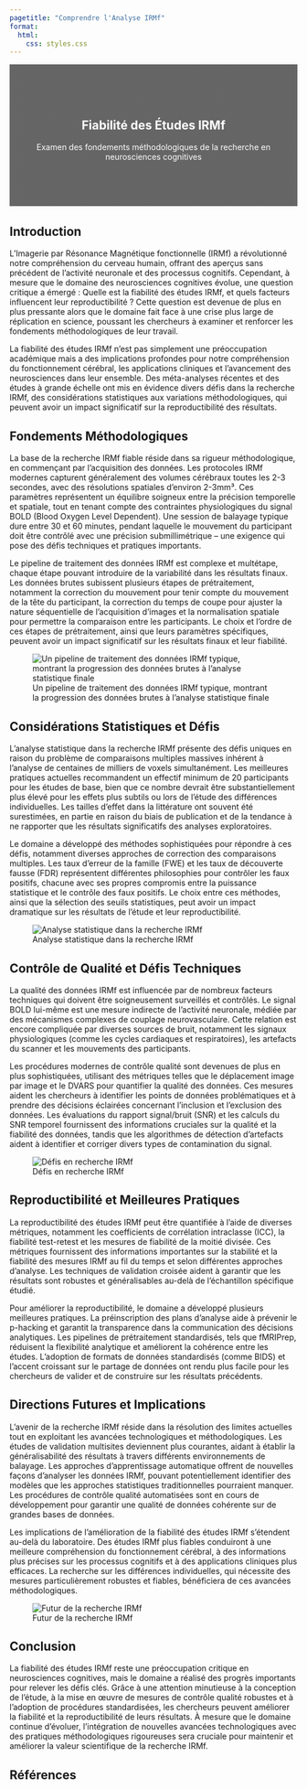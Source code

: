 ```yaml
---
pagetitle: "Comprendre l'Analyse IRMf"
format:
  html:
    css: styles.css
---
```


<!-- Hidden image to ensure it gets copied to output -->
![](images/fmri-banner.png){.hidden style="display: none;"}

::: {.content-block style="background: linear-gradient(rgba(0, 0, 0, 0.6), rgba(0, 0, 0, 0.6)), url('./images/fmri-banner.png'); background-size: cover; color: white; padding: 4rem 2rem; text-align: center; margin-bottom: 2rem;"}
# Fiabilité des Études IRMf {#reliability-of-fmri-studies .unlisted}
Examen des fondements méthodologiques de la recherche en neurosciences cognitives
:::

## Introduction 

L'Imagerie par Résonance Magnétique fonctionnelle (IRMf) a révolutionné notre compréhension du cerveau humain, offrant des aperçus sans précédent de l'activité neuronale et des processus cognitifs. Cependant, à mesure que le domaine des neurosciences cognitives évolue, une question critique a émergé : Quelle est la fiabilité des études IRMf, et quels facteurs influencent leur reproductibilité ? Cette question est devenue de plus en plus pressante alors que le domaine fait face à une crise plus large de réplication en science, poussant les chercheurs à examiner et renforcer les fondements méthodologiques de leur travail.

La fiabilité des études IRMf n'est pas simplement une préoccupation académique mais a des implications profondes pour notre compréhension du fonctionnement cérébral, les applications cliniques et l'avancement des neurosciences dans leur ensemble. Des méta-analyses récentes et des études à grande échelle ont mis en évidence divers défis dans la recherche IRMf, des considérations statistiques aux variations méthodologiques, qui peuvent avoir un impact significatif sur la reproductibilité des résultats.

## Fondements Méthodologiques

La base de la recherche IRMf fiable réside dans sa rigueur méthodologique, en commençant par l'acquisition des données. Les protocoles IRMf modernes capturent généralement des volumes cérébraux toutes les 2-3 secondes, avec des résolutions spatiales d'environ 2-3mm³. Ces paramètres représentent un équilibre soigneux entre la précision temporelle et spatiale, tout en tenant compte des contraintes physiologiques du signal BOLD (Blood Oxygen Level Dependent). Une session de balayage typique dure entre 30 et 60 minutes, pendant laquelle le mouvement du participant doit être contrôlé avec une précision submillimétrique – une exigence qui pose des défis techniques et pratiques importants.

Le pipeline de traitement des données IRMf est complexe et multétape, chaque étape pouvant introduire de la variabilité dans les résultats finaux. Les données brutes subissent plusieurs étapes de prétraitement, notamment la correction du mouvement pour tenir compte du mouvement de la tête du participant, la correction du temps de coupe pour ajuster la nature séquentielle de l'acquisition d'images et la normalisation spatiale pour permettre la comparaison entre les participants. Le choix et l'ordre de ces étapes de prétraitement, ainsi que leurs paramètres spécifiques, peuvent avoir un impact significatif sur les résultats finaux et leur fiabilité.

![Un pipeline de traitement des données IRMf typique, montrant la progression des données brutes à l'analyse statistique finale](images/fmri-pipeline.png)

## Considérations Statistiques et Défis

L'analyse statistique dans la recherche IRMf présente des défis uniques en raison du problème de comparaisons multiples massives inhérent à l'analyse de centaines de milliers de voxels simultanément. Les meilleures pratiques actuelles recommandent un effectif minimum de 20 participants pour les études de base, bien que ce nombre devrait être substantiellement plus élevé pour les effets plus subtils ou lors de l'étude des différences individuelles. Les tailles d'effet dans la littérature ont souvent été surestimées, en partie en raison du biais de publication et de la tendance à ne rapporter que les résultats significatifs des analyses exploratoires.

Le domaine a développé des méthodes sophistiquées pour répondre à ces défis, notamment diverses approches de correction des comparaisons multiples. Les taux d'erreur de la famille (FWE) et les taux de découverte fausse (FDR) représentent différentes philosophies pour contrôler les faux positifs, chacune avec ses propres compromis entre la puissance statistique et le contrôle des faux positifs. Le choix entre ces méthodes, ainsi que la sélection des seuils statistiques, peut avoir un impact dramatique sur les résultats de l'étude et leur reproductibilité.

![Analyse statistique dans la recherche IRMf](images/fmri-stats.png)

## Contrôle de Qualité et Défis Techniques

La qualité des données IRMf est influencée par de nombreux facteurs techniques qui doivent être soigneusement surveillés et contrôlés. Le signal BOLD lui-même est une mesure indirecte de l'activité neuronale, médiée par des mécanismes complexes de couplage neurovasculaire. Cette relation est encore compliquée par diverses sources de bruit, notamment les signaux physiologiques (comme les cycles cardiaques et respiratoires), les artefacts du scanner et les mouvements des participants.

Les procédures modernes de contrôle qualité sont devenues de plus en plus sophistiquées, utilisant des métriques telles que le déplacement image par image et le DVARS pour quantifier la qualité des données. Ces mesures aident les chercheurs à identifier les points de données problématiques et à prendre des décisions éclairées concernant l'inclusion et l'exclusion des données. Les évaluations du rapport signal/bruit (SNR) et les calculs du SNR temporel fournissent des informations cruciales sur la qualité et la fiabilité des données, tandis que les algorithmes de détection d'artefacts aident à identifier et corriger divers types de contamination du signal.

![Défis en recherche IRMf](images/fmri-challenges.png)

## Reproductibilité et Meilleures Pratiques

La reproductibilité des études IRMf peut être quantifiée à l'aide de diverses métriques, notamment les coefficients de corrélation intraclasse (ICC), la fiabilité test-retest et les mesures de fiabilité de la moitié divisée. Ces métriques fournissent des informations importantes sur la stabilité et la fiabilité des mesures IRMf au fil du temps et selon différentes approches d'analyse. Les techniques de validation croisée aident à garantir que les résultats sont robustes et généralisables au-delà de l'échantillon spécifique étudié.

Pour améliorer la reproductibilité, le domaine a développé plusieurs meilleures pratiques. La préinscription des plans d'analyse aide à prévenir le p-hacking et garantit la transparence dans la communication des décisions analytiques. Les pipelines de prétraitement standardisés, tels que fMRIPrep, réduisent la flexibilité analytique et améliorent la cohérence entre les études. L'adoption de formats de données standardisés (comme BIDS) et l'accent croissant sur le partage de données ont rendu plus facile pour les chercheurs de valider et de construire sur les résultats précédents.

## Directions Futures et Implications

L'avenir de la recherche IRMf réside dans la résolution des limites actuelles tout en exploitant les avancées technologiques et méthodologiques. Les études de validation multisites deviennent plus courantes, aidant à établir la généralisabilité des résultats à travers différents environnements de balayage. Les approches d'apprentissage automatique offrent de nouvelles façons d'analyser les données IRMf, pouvant potentiellement identifier des modèles que les approches statistiques traditionnelles pourraient manquer. Les procédures de contrôle qualité automatisées sont en cours de développement pour garantir une qualité de données cohérente sur de grandes bases de données.

Les implications de l'amélioration de la fiabilité des études IRMf s'étendent au-delà du laboratoire. Des études IRMf plus fiables conduiront à une meilleure compréhension du fonctionnement cérébral, à des informations plus précises sur les processus cognitifs et à des applications cliniques plus efficaces. La recherche sur les différences individuelles, qui nécessite des mesures particulièrement robustes et fiables, bénéficiera de ces avancées méthodologiques.

![Futur de la recherche IRMf](images/fmri-future.webp)

## Conclusion

La fiabilité des études IRMf reste une préoccupation critique en neurosciences cognitives, mais le domaine a réalisé des progrès importants pour relever les défis clés. Grâce à une attention minutieuse à la conception de l'étude, à la mise en œuvre de mesures de contrôle qualité robustes et à l'adoption de procédures standardisées, les chercheurs peuvent améliorer la fiabilité et la reproductibilité de leurs résultats. À mesure que le domaine continue d'évoluer, l'intégration de nouvelles avancées technologiques avec des pratiques méthodologiques rigoureuses sera cruciale pour maintenir et améliorer la valeur scientifique de la recherche IRMf.

## Références

